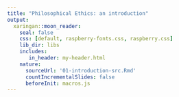 ```yaml
---
title: "Philosophical Ethics: an introduction"
output:
  xaringan::moon_reader:
    seal: false
    css: [default, raspberry-fonts.css, raspberry.css]
    lib_dir: libs
    includes:
       in_header: my-header.html
    nature:
      sourceUrl: '01-introduction-src.Rmd'
      countIncrementalSlides: false
      beforeInit: macros.js
---
```

